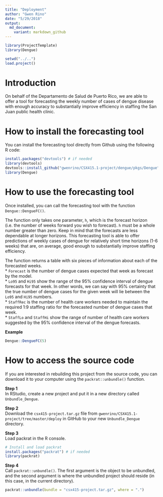 ```yaml
---
title: "Deployment"
author: "Gwen Rino"
date: "5/29/2018"
output: 
  md_document:
    variant: markdown_github
---
```


```r
library(ProjectTemplate)
library(Dengue)
```

```r
setwd("../..")
load.project()
```

# Introduction  

On behalf of the Departamento de Salud de Puerto Rico, we are able to offer a tool for forecasting the weekly number of cases of dengue disease with enough accuracy to substantially improve efficiency in staffing the San Juan public health clinic.

# How to install the forecasting tool  

You can install the forecasting tool directly from Github using the following R code:  
```r
install.packages("devtools") # if needed
library(devtools)
devtools::install_github("gwenrino/CSX415.1-project/dengue/pkgs/Dengue")
library(Dengue)
```

# How to use the forecasting tool  

Once installed, you can call the forecasting tool with the function `Dengue::DengueFC()`.  

The function only takes one parameter, `h`, which is the forecast horizon (i.e. the number of weeks forward you wish to forecast). `h` must be a whole number greater than zero. Keep in mind that the forecasts are less dependable at longer horizons. This forecasting tool is able to offer predictions of weekly cases of dengue for relatively short time horizons (1-6 weeks) that are, on average, good enough to substantially improve staffing efficiency.  

The function returns a table with six pieces of information about each of the forecasted weeks.  
* `Forecast` is the number of dengue cases expected that week as forecast by the model.    
* `Lo95` and `Hi95` show the range of the 95% confidence interval of dengue forecasts for that week. In other words, we can say with 95% certainty that the true number of dengue cases for the given week will lie between the `Lo95` and `Hi95` numbers.    
* `StaffRec` is the number of health care workers needed to maintain the required 1:9 staffing ratio for the forecasted number of dengue cases that week.    
* `StaffLo` and `StaffHi` show the range of number of health care workers suggested by the 95% confidence interval of the dengue forecasts.    

**Example**  
```r
Dengue::DengueFC(5)
```

# How to access the source code  

If you are interested in rebuilding this project from the source code, you can download it to your computer using the `packrat::unbundle()` function.  

**Step 1**\
In RStudio, create a new project and put it in a new directory called `Unbundle_Dengue`.  

**Step 2**\
Download the `csx415-project.tar.gz` file from `gwenrino/CSX415.1-project/tree/master/deploy` in GitHub to your new `Unbundle_Dengue` directory.  

**Step 3**\
Load packrat in the R console.  
```r
# Install and load packrat
install.packages("packrat") # if needed
library(packrat)
```

**Step 4**\
Call `packrat::unbundle()`. The first argument is the object to be unbundled, and the second argument is where the unbundled project should reside (in this case, in the current directory).  
```r
packrat::unbundle(bundle = "csx415-project.tar.gz", where = ".")
```
